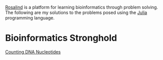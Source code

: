 [Rosalind](https://rosalind.info/about/) is a platform for learning bioinformatics through problem solving. The following are my solutions to the problems posed using the [Julia](https://julialang.org/) programming language.

# Bioinformatics Stronghold
[Counting DNA Nucleotides](countingDNANucleotides/countingDNANucleotides.qmd)
